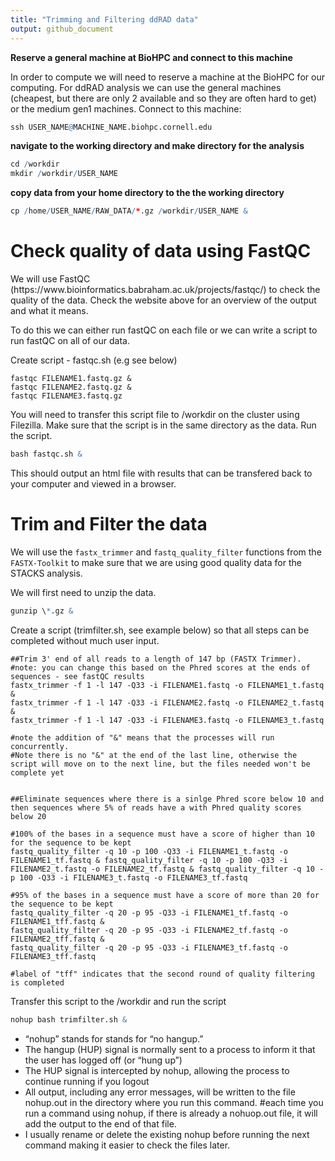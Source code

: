 ```yaml
---
title: "Trimming and Filtering ddRAD data"
output: github_document
---
```


**Reserve a general machine at BioHPC and connect to this machine** 

In order to compute we will need to reserve a machine at the BioHPC for our computing. For ddRAD analysis we can use the general machines (cheapest, but there are only 2 available and so they are often hard to get) or the medium gen1 machines. Connect to this machine:

```r
ssh USER_NAME@MACHINE_NAME.biohpc.cornell.edu
```

**navigate to the working directory and make directory for the analysis** 
```r
cd /workdir
mkdir /workdir/USER_NAME
```

**copy data from your home directory to the the working directory**
```r
cp /home/USER_NAME/RAW_DATA/*.gz /workdir/USER_NAME &
```

# Check quality of data using FastQC

We will use FastQC (https://www.bioinformatics.babraham.ac.uk/projects/fastqc/) to check the quality of the data. Check the website above for an overview of the output and what it means.

To do this we can either run fastQC on each file or we can write a script to run fastQC on all of our data.

Create script - fastqc.sh (e.g see below)

```
fastqc FILENAME1.fastq.gz &
fastqc FILENAME2.fastq.gz &
fastqc FILENAME3.fastq.gz 
```
You will need to transfer this script file to /workdir on the cluster using Filezilla. Make sure that the script is in the same directory as the data. Run the script.

```r
bash fastqc.sh &
```

This should output an html file with results that can be transfered back to your computer and viewed in a browser.

# Trim and Filter the data

We will use the `fastx_trimmer` and `fastq_quality_filter` functions from the `FASTX-Toolkit` to make sure that we are using good quality data for the STACKS analysis.

We will first need to unzip the data. 

```r
gunzip \*.gz &
```

Create a script (trimfilter.sh, see example below) so that all steps can be completed without much user input.

```
##Trim 3' end of all reads to a length of 147 bp (FASTX Trimmer). 
#note: you can change this based on the Phred scores at the ends of sequences - see fastQC results 
fastx_trimmer -f 1 -l 147 -Q33 -i FILENAME1.fastq -o FILENAME1_t.fastq & 
fastx_trimmer -f 1 -l 147 -Q33 -i FILENAME2.fastq -o FILENAME2_t.fastq & 
fastx_trimmer -f 1 -l 147 -Q33 -i FILENAME3.fastq -o FILENAME3_t.fastq

#note the addition of "&" means that the processes will run concurrently. 
#Note there is no "&" at the end of the last line, otherwise the script will move on to the next line, but the files needed won't be complete yet


##Eliminate sequences where there is a sinlge Phred score below 10 and then sequences where 5% of reads have a with Phred quality scores below 20 

#100% of the bases in a sequence must have a score of higher than 10 for the sequence to be kept 
fastq_quality_filter -q 10 -p 100 -Q33 -i FILENAME1_t.fastq -o FILENAME1_tf.fastq & fastq_quality_filter -q 10 -p 100 -Q33 -i FILENAME2_t.fastq -o FILENAME2_tf.fastq & fastq_quality_filter -q 10 -p 100 -Q33 -i FILENAME3_t.fastq -o FILENAME3_tf.fastq 

#95% of the bases in a sequence must have a score of more than 20 for the sequence to be kept 
fastq_quality_filter -q 20 -p 95 -Q33 -i FILENAME1_tf.fastq -o FILENAME1_tff.fastq & 
fastq_quality_filter -q 20 -p 95 -Q33 -i FILENAME2_tf.fastq -o FILENAME2_tff.fastq & 
fastq_quality_filter -q 20 -p 95 -Q33 -i FILENAME3_tf.fastq -o FILENAME3_tff.fastq 

#label of "tff" indicates that the second round of quality filtering is completed
```
Transfer this script to the /workdir and run the script
```r
nohup bash trimfilter.sh &
```

-   "nohup" stands for stands for "no hangup." 
-   The hangup (HUP) signal is normally sent to a process to inform it that the user has logged off (or "hung up") 
-   The HUP signal is intercepted by nohup, allowing the process to continue running if you logout
-   All output, including any error messages, will be written to the file nohup.out in the directory where you run this command. #each time you run a command using nohup, if there is already a nohuop.out file, it will add the output to the end of that file. 
-   I usually rename or delete the existing nohup before running the next command making it easier to check the files later.
